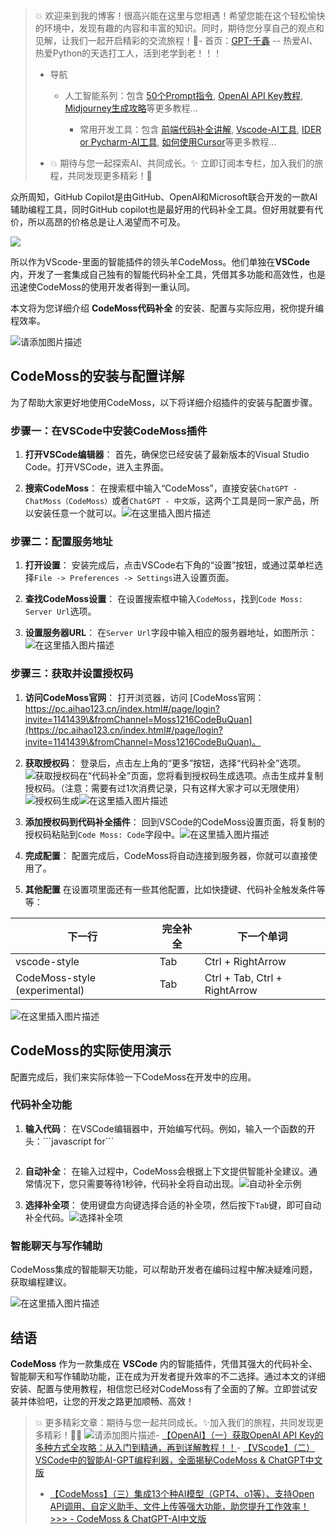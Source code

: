 > 💥 欢迎来到我的博客！很高兴能在这里与您相遇！希望您能在这个轻松愉快的环境中，发现有趣的内容和丰富的知识。同时，期待您分享自己的观点和见解，让我们一起开启精彩的交流旅程！🌟- 首页：[GPT-千鑫](https://blog.csdn.net/zhouzongxin94?type=blog) -- 热爱AI、热爱Python的天选打工人，活到老学到老！！！
>
> - 导航
>
>   * 人工智能系列：包含 [50个Prompt指令](https://blog.csdn.net/zhouzongxin94/article/details/144270946), [OpenAI API Key教程](https://blog.csdn.net/zhouzongxin94/article/details/144021130), [Midjourney生成攻略](https://blog.csdn.net/zhouzongxin94/article/details/142547522)等更多教程...
>
>     * 常用开发工具：包含 [前端代码补全讲解](https://blog.csdn.net/zhouzongxin94/article/details/144189309), [Vscode-AI工具](https://blog.csdn.net/zhouzongxin94/article/details/143489698), [IDER or Pycharm-AI工具](https://blog.csdn.net/zhouzongxin94/article/details/143845041), [如何使用Cursor](https://blog.csdn.net/zhouzongxin94/article/details/142123528)等更多教程...
>
> - 💥 期待与您一起探索AI、共同成长。✨ 立即订阅本专栏，加入我们的旅程，共同发现更多精彩！🌟

众所周知，‌GitHub Copilot‌是由GitHub、OpenAI和Microsoft联合开发的一款AI辅助编程工具，同时GitHub copilot也是最好用的代码补全工具。但好用就要有代价，所以高昂的价格总是让人渴望而不可及。

![](codemoss图1.png)

所以作为VScode-里面的智能插件的领头羊CodeMoss。他们单独在**VSCode**内，开发了一套集成自己独有的智能代码补全工具，凭借其多功能和高效性，也是迅速使CodeMoss的使用开发者得到一重认同。

本文将为您详细介绍 **CodeMoss代码补全** 的安装、配置与实际应用，祝你提升编程效率。

![请添加图片描述](https://i-blog.csdnimg.cn/direct/56a30139449a445b8e06d16837e01d0d.gif#pic_center)

## CodeMoss的安装与配置详解

为了帮助大家更好地使用CodeMoss，以下将详细介绍插件的安装与配置步骤。

### 步骤一：在VSCode中安装CodeMoss插件

1. **打开VSCode编辑器**：
   首先，确保您已经安装了最新版本的Visual Studio Code。打开VSCode，进入主界面。

2. **搜索CodeMoss**：
   在搜索框中输入“CodeMoss”，直接安装`ChatGPT - ChatMoss（CodeMoss）`或者`ChatGPT - 中文版`，这两个工具是同一家产品，所以安装任意一个就可以。![在这里插入图片描述](https://i-blog.csdnimg.cn/direct/4becc9315a3b4e4f99e0055d7c60c73d.png)

### 步骤二：配置服务地址

1. **打开设置**：
   安装完成后，点击VSCode右下角的“设置”按钮，或通过菜单栏选择`File -> Preferences -> Settings`进入设置页面。

2. **查找CodeMoss设置**：
   在设置搜索框中输入`CodeMoss`，找到`Code Moss: Server Url`选项。

3. **设置服务器URL**：
   在`Server Url`字段中输入相应的服务器地址，如图所示：![在这里插入图片描述](https://i-blog.csdnimg.cn/direct/b2eb79b4132e4fbfa0853f19e86c9200.png)

### 步骤三：获取并设置授权码

1. **访问CodeMoss官网**：
   打开浏览器，访问 [CodeMoss官网：https://pc.aihao123.cn/index.html#/page/login?invite=1141439\&fromChannel=Moss1216CodeBuQuan](https://pc.aihao123.cn/index.html#/page/login?invite=1141439\&fromChannel=Moss1216CodeBuQuan)。

2. **获取授权码**：
   登录后，点击左上角的“更多”按钮，选择“代码补全”选项。![获取授权码](https://i-blog.csdnimg.cn/direct/1c1631fd3934455998f3b8c83c52f637.png)在“代码补全”页面，您将看到授权码生成选项。点击生成并复制授权码。（注意：需要有过1次消费记录，只有这样大家才可以无限使用）![授权码生成](https://i-blog.csdnimg.cn/direct/cfeb6e8e200a4c58bc61d1bdc00f343c.png)![在这里插入图片描述](https://i-blog.csdnimg.cn/direct/3a311c8aad334b20b752463657b63fee.png)

3. **添加授权码到代码补全插件**：
   回到VSCode的CodeMoss设置页面，将复制的授权码粘贴到`Code Moss: Code`字段中。![在这里插入图片描述](https://i-blog.csdnimg.cn/direct/0c2a7dbf3c504185a490507ccc0d3ed4.png)

4. **完成配置**：
   配置完成后，CodeMoss将自动连接到服务器，你就可以直接使用了。

5. **其他配置**
   在设置项里面还有一些其他配置，比如快捷键、代码补全触发条件等等：

| 下一行                           | 完全补全 | 下一个单词                         |
| ----------------------------- | ---- | ----------------------------- |
| vscode-style                  | Tab  | Ctrl + RightArrow             |
| CodeMoss-style (experimental) | Tab  | Ctrl + Tab, Ctrl + RightArrow |

![在这里插入图片描述](https://i-blog.csdnimg.cn/direct/5e78c94a49dc414fac2a0b77ec8699b7.png)

## CodeMoss的实际使用演示

配置完成后，我们来实际体验一下CodeMoss在开发中的应用。

### 代码补全功能

1. **输入代码**：
   在VSCode编辑器中，开始编写代码。例如，输入一个函数的开头：\`\`\`javascript
   for```
   ```

2. **自动补全**：
   在输入过程中，CodeMoss会根据上下文提供智能补全建议。通常情况下，您只需要等待1秒钟，代码补全将自动出现。![自动补全示例](https://i-blog.csdnimg.cn/direct/bcb6148d0c214a00ac2d713b580b2f20.png)

3. **选择补全项**：
   使用键盘方向键选择合适的补全项，然后按下`Tab`键，即可自动补全代码。![选择补全项](https://i-blog.csdnimg.cn/direct/9c3911e9d3334287b6c8ca203b6c6983.png)

### 智能聊天与写作辅助

CodeMoss集成的智能聊天功能，可以帮助开发者在编码过程中解决疑难问题，获取编程建议。

![在这里插入图片描述](https://i-blog.csdnimg.cn/direct/80914692660b4548b8f71635eb19687b.png)

## 结语

**CodeMoss** 作为一款集成在 **VSCode** 内的智能插件，凭借其强大的代码补全、智能聊天和写作辅助功能，正在成为开发者提升效率的不二选择。通过本文的详细安装、配置与使用教程，相信您已经对CodeMoss有了全面的了解。立即尝试安装并体验吧，让您的开发之路更加顺畅、高效！

> 💥   更多精彩文章：期待与您一起共同成长。✨加入我们的旅程，共同发现更多精彩！🌟🌟
> ![请添加图片描述](https://i-blog.csdnimg.cn/direct/e2c8d420206a4d2ab60f0e20f3049452.gif#pic_center)- [【OpenAI】（一）获取OpenAI API Key的多种方式全攻略：从入门到精通，再到详解教程！！](https://blog.csdn.net/zhouzongxin94/article/details/144021130)- [【VScode】（二）VSCode中的智能AI-GPT编程利器，全面揭秘CodeMoss & ChatGPT中文版](https://blog.csdn.net/zhouzongxin94/article/details/143489698)
>
> - [【CodeMoss】（三）集成13个种AI模型（GPT4、o1等）、支持Open API调用、自定义助手、文件上传等强大功能，助您提升工作效率！ >>> - CodeMoss & ChatGPT-AI中文版](https://pc.aihao123.cn/index.html#/page/login?invite=1141439\&fromChannel=Moss1216)
